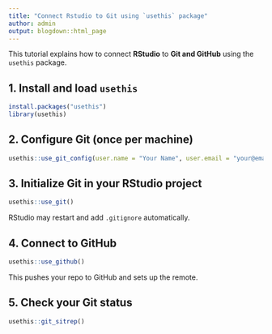 ```yaml
---
title: "Connect Rstudio to Git using `usethis` package"
author: admin
output: blogdown::html_page
---
```

This tutorial explains how to connect **RStudio** to **Git and GitHub** using the `usethis` package.

## 1. Install and load `usethis`

```r
install.packages("usethis")
library(usethis)
```

## 2. Configure Git (once per machine)
```r
usethis::use_git_config(user.name = "Your Name", user.email = "your@email.com")
```

## 3. Initialize Git in your RStudio project
```r
usethis::use_git()
```

RStudio may restart and add `.gitignore` automatically.

## 4. Connect to GitHub
```r
usethis::use_github()
```
This pushes your repo to GitHub and sets up the remote.

## 5. Check your Git status
```r
usethis::git_sitrep()
```